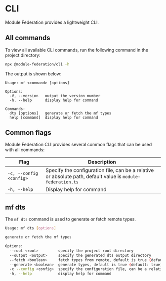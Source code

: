 # CLI

Module Federation provides a lightweight CLI.

## All commands

To view all available CLI commands, run the following command in the project directory:

```bash
npx @module-federation/cli -h
```

The output is shown below:

```text
Usage: mf <command> [options]

Options:
  -V, --version   output the version number
  -h, --help      display help for command

Commands:
  dts [options]   generate or fetch the mf types
  help [command]  display help for command
```

## Common flags

Module Federation CLI provides several common flags that can be used with all commands:

| Flag                       | Description                                                                                                                                       |
| -------------------------- | ------------------------------------------------------------------------------------------------------------------------------------------------- |
| `-c, --config <config>`    | Specify the configuration file, can be a relative or absolute path, default value is `module-federation.ts` |
| `-h, --help`               | Display help for command                                                                                                                          |

## mf dts

The `mf dts` command is used to generate or fetch remote types.

```bash
Usage: mf dts [options]

generate or fetch the mf types

Options:
  --root <root>         specify the project root directory
  --output <output>     specify the generated dts output directory
  --fetch <boolean>     fetch types from remote, default is true (default: true)
  --generate <boolean>  generate types, default is true (default: true)
  -c --config <config>  specify the configuration file, can be a relative or absolute path
  -h, --help            display help for command
```
